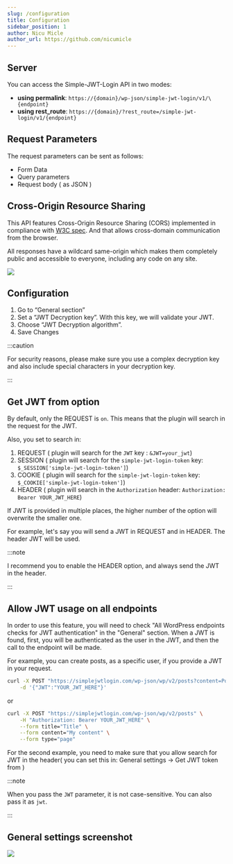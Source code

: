 ```yaml
---
slug: /configuration
title: Configuration
sidebar_position: 1
author: Nicu Micle
author_url: https://github.com/nicumicle
---
```



## Server

You can access the Simple-JWT-Login API in two modes:
  - **using permalink**:  `https://{domain}/wp-json/simple-jwt-login/v1/\{endpoint}`
  - **using rest_route**: `https://{domain}/?rest_route=/simple-jwt-login/v1/{endpoint}`

## Request Parameters

The request parameters can be sent as follows:
 - Form Data
 - Query parameters
 - Request body ( as JSON )
 

## Cross-Origin Resource Sharing
This API features Cross-Origin Resource Sharing (CORS) implemented in compliance with  [W3C spec](https://www.w3.org/TR/cors/).
And that allows cross-domain communication from the browser.

All responses have a wildcard same-origin which makes them completely public and accessible to everyone, including any code on any site.

![](https://github.com/nicumicle/simple-jwt-login/blob/master/wordpress.org/assets/screenshot-10.png?raw=true)



## Configuration

1. Go to “General section”
2. Set a “JWT Decryption key”. With this key, we will validate your JWT.
3. Choose “JWT Decryption algorithm”.
4. Save Changes

:::caution

For security reasons, please make sure you use a complex decryption key and also include special characters in your decryption key.

:::


## Get JWT from option
By default, only the REQUEST is `on`.  This means that the plugin will search in the request for the JWT. 

Also, you set to search in: 
1. REQUEST ( plugin will search for the `JWT` key : `&JWT=your_jwt`)
2. SESSION ( plugin will search for the `simple-jwt-login-token` key:  `$_SESSION['simple-jwt-login-token']`)
3. COOKIE ( plugin will search for the `simple-jwt-login-token` key: `$_COOKIE['simple-jwt-login-token']`)
4. HEADER ( plugin will search in the `Authorization` header: `Authorization: Bearer YOUR_JWT_HERE`)

If JWT is provided in multiple places, the higher number of the option will overwrite the smaller one.

For example, let's say you will send a JWT in REQUEST and in HEADER. The header JWT will be used. 

:::note

I recommend you to enable the HEADER option, and always send the JWT in the header.

:::

## Allow JWT usage on all endpoints
 
In order to use this feature, you will need to check "All WordPress endpoints checks for JWT authentication" in the "General" section.
When a JWT is found, first, you will be authenticated as the user in the JWT, and then the call to the endpoint will be made.

For example, you can create posts, as a specific user, if you provide a JWT in your request.

```bash
curl -X POST "https://simplejwtlogin.com/wp-json/wp/v2/posts?content=PostContent&title=PostTitle" \
    -d '{"JWT":"YOUR_JWT_HERE"}'
```

or 

```bash
curl -X POST "https://simplejwtlogin.com/wp-json/wp/v2/posts" \
    -H "Authorization: Bearer YOUR_JWT_HERE" \
    --form title="Title" \
    --form content="My content" \
    --form type="page"
```

For the second example, you need to make sure that you allow search for JWT in the header( you can set this in: General settings -> Get JWT token from )

:::note

When you pass the `JWT` parameter, it is not case-sensitive. You can also pass it as `jwt`.

:::

## General settings screenshot

![](https://github.com/nicumicle/simple-jwt-login/blob/master/wordpress.org/assets/screenshot-2.png?raw=true)